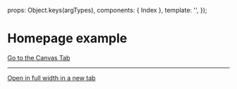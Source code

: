 
<Meta of={HomepageStories} />

  props: Object.keys(argTypes),
  components: { Index },
  template: '<Index />',
});

# Homepage example

<a href="?path=/story/pages-homepage--example">Go to the Canvas Tab</a>

***

<a href="?id=pages-homepage--example" target="_blank">Open in full width in a new tab</a>

<Canvas>
  <Story of={HomepageStories.Example} />
</Canvas>
